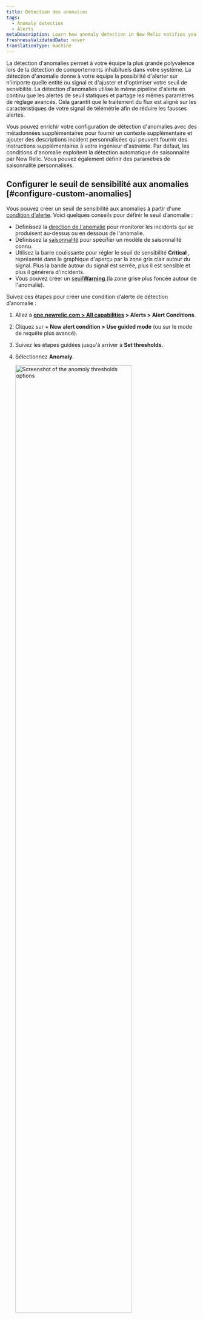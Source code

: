 ```yaml
---
title: Détection des anomalies
tags:
  - Anomaly detection
  - Alerts
metaDescription: Learn how anomaly detection in New Relic notifies you of unusual app behavior.
freshnessValidatedDate: never
translationType: machine
---
```


La détection d&apos;anomalies permet à votre équipe la plus grande polyvalence lors de la détection de comportements inhabituels dans votre système. La détection d&apos;anomalie donne à votre équipe la possibilité d&apos;alerter sur n&apos;importe quelle entité ou signal et d&apos;ajuster et d&apos;optimiser votre seuil de sensibilité. La détection d&apos;anomalies utilise le même pipeline d&apos;alerte en continu que les alertes de seuil statiques et partage les mêmes paramètres de réglage avancés. Cela garantit que le traitement du flux est aligné sur les caractéristiques de votre signal de télémétrie afin de réduire les fausses alertes.

Vous pouvez enrichir votre configuration de détection d&apos;anomalies avec des métadonnées supplémentaires pour fournir un contexte supplémentaire et ajouter des descriptions incident personnalisées qui peuvent fournir des instructions supplémentaires à votre ingénieur d&apos;astreinte. Par défaut, les conditions d&apos;anomalie exploitent la détection automatique de saisonnalité par New Relic. Vous pouvez également définir des paramètres de saisonnalité personnalisés.

## Configurer le seuil de sensibilité aux anomalies [#configure-custom-anomalies]

Vous pouvez créer un seuil de sensibilité aux anomalies à partir d&apos;une [condition d&apos;alerte](/docs/alerts-applied-intelligence/new-relic-alerts/alert-conditions/create-nrql-alert-conditions/). Voici quelques conseils pour définir le seuil d’anomalie :

* Définissez la [direction de l&apos;anomalie](#anomaly-direction) pour monitorer les incidents qui se produisent au-dessus ou en dessous de l&apos;anomalie.
* Définissez la [saisonnalité](#seasonality) pour spécifier un modèle de saisonnalité connu.
* Utilisez la barre coulissante pour régler le seuil de sensibilité <DNT>**Critical**</DNT> , représenté dans le graphique d&apos;aperçu par la zone gris clair autour du signal. Plus la bande autour du signal est serrée, plus il est sensible et plus il générera d&apos;incidents.
* Vous pouvez créer un [seuil<DNT>**Warning**</DNT> ](/docs/alerts-applied-intelligence/new-relic-alerts/advanced-alerts/advanced-techniques/set-thresholds-alert-condition/#threshold-levels)(la zone grise plus foncée autour de l&apos;anomalie).

Suivez ces étapes pour créer une condition d’alerte de détection d’anomalie :

1. Allez à <DNT>**[one.newrelic.com &gt; All capabilities](https://one.newrelic.com/all-capabilities) &gt; Alerts &gt; Alert Conditions**</DNT>.

2. Cliquez sur <DNT>**+ New alert condition &gt; Use guided mode**</DNT> (ou sur le mode de requête plus avancé).

3. Suivez les étapes guidées jusqu&apos;à arriver à <DNT>**Set thresholds**</DNT>.

4. Sélectionnez <DNT>**Anomaly**</DNT>.

   <img width="80%;" title="Set anomoly thresholds" alt="Screenshot of the anomoly thresholds options" src="/images/alerts_screenshot-crop_try-anomaly-thresholds.webp" />

5. Sélectionnez une option pour calculer la saisonnalité de la condition d’alerte. Pour comprendre la saisonnalité et son impact sur votre état d&apos;alerte, reportez-vous à [Saisonnalité](#seasonality).

6. Configurez les paramètres pour un ou plusieurs seuils. La détection d&apos;anomalies permet de prédire quel sera le prochain point de données en fonction de l&apos;activité antérieure. La valeur de seuil pour la détection d&apos;anomalie contrôle la sensibilité de la condition d&apos;alerte pour tolérer l&apos;écart entre la valeur réelle et la valeur prédite. Le seuil est le nombre d&apos;écarts types qui séparent la valeur de votre signal de la valeur prédite. Nous suivons l’écart type entre la valeur prédite et la valeur réelle pour les 7 jours de données précédents.

   Pour configurer le seuil, vous devrez :

   * Définissez la « direction du seuil » sur supérieur, inférieur ou les deux. Cela signifie que nous ne créerons un incident que si la valeur du signal (la sortie de la requête) est supérieure à la valeur prédite, inférieure à la valeur prédite ou les deux, respectivement.

     Ce champ indique le nombre de points de données pendant une période donnée qui doivent être en dehors du seuil. Les options sont <DNT>**for at least**</DNT> et <DNT>**at least once in**</DNT>. La sélection de <DNT>**for at least**</DNT> signifie que TOUS les points de données de votre signal doivent être en dehors du seuil pendant la période spécifiée avant qu&apos;un incident ne soit ouvert. L’inverse doit être vrai pour clôturer l’incident. L&apos;option <DNT>**at least once in**</DNT> signifie simplement que dès que l&apos;un des points de données de votre signal se trouve en dehors du seuil, un incident s&apos;ouvre. Avec cette option, la durée n’est pas pertinente pour déterminer quand ouvrir un incident. Cependant, cela est pertinent pour la clôture de l&apos;incident. Tous les points de données de votre signal doivent être dans le seuil pendant la période spécifiée

   * Définissez la « durée du seuil ». Considérez cela comme la durée pendant laquelle la valeur du signal doit rester en dehors du seuil avant qu’un incident ne soit ouvert. À l’inverse, c’est aussi la durée pendant laquelle un signal doit rester dans le seuil pour qu’un incident soit clôturé.

     Ce champ répond à la période mentionnée ci-dessus. Il s&apos;agit de la durée pendant laquelle le signal dépasse le seuil défini. Il s’agit de la durée réelle du seuil.

   * Définir le « niveau de seuil ». Pour la détection d&apos;anomalies personnalisées, il s&apos;agit du nombre d&apos;écarts types entre le point de données du signal et la valeur que nous avions prédite.

7. Ajoutez les détails de la condition d’alerte et cliquez sur <DNT>**Save condition**</DNT>.

## Définition du seuil pour les conditions multi-signaux (requête à facettes) [#faceted-queries]

Selon la manière dont vous avez défini votre requête à l&apos;étape 1, la condition d&apos;alerte peut consister monitoring plusieurs signaux, et non un seul. Lorsque vous travaillez avec NRQL, ces requêtes utilisent la [clause`FACET` ](/docs/query-your-data/nrql-new-relic-query-language/get-started/nrql-syntax-clauses-functions/#sel-facet). Le nombre maximal de signaux qu&apos;une condition d&apos;alerte peut monitorer est de 5 000. Les paramètres de seuil que vous spécifiez s&apos;appliquent de la même manière à tous les signaux monitorés par cette condition. Chaque signal est monitoré et évalué individuellement, mais les paramètres s&apos;appliquent de manière cohérente à tous les signaux. Nous n&apos;afficherons qu&apos;un maximum de 500 signaux sur le graphique d&apos;aperçu. Cependant, nous n&apos;affichons pas le signal prédit et les bandes de seuil lorsqu&apos;il y a plus d&apos;un signal affiché sur le graphique. Pour afficher ces informations tout en déterminant la valeur de seuil idéale, sélectionnez l&apos;un des signaux de séries chronologiques de la légende pour filtrer le graphique sur une seule série chronologique.

## Direction de l&apos;anomalie : sélectionnez les plages supérieures ou inférieures [#anomaly-direction]

Vous pouvez choisir si vous souhaitez que la condition recherche un comportement qui dépasse la valeur prédite (« supérieure ») ou qui descend en dessous de la valeur prédite (« inférieure »), ou qui descend au-dessus ou en dessous. Vous les choisissez avec le sélecteur de direction de prédiction.

Exemples de cas d’utilisation pour cela :

* Vous pouvez utiliser le paramètre Supérieur pour une source de données comme le taux d&apos;erreur, car vous n&apos;êtes généralement concerné que s&apos;il augmente et non s&apos;il diminue.
* Vous pouvez utiliser le paramètre inférieur pour une source de données telle que le débit, car les fluctuations soudaines à la hausse sont assez courantes, mais une forte baisse soudaine indiquerait un problème.

Voici quelques exemples de la manière dont les fluctuations importantes de vos données seraient traitées selon les différents paramètres de direction des anomalies. Les zones rouges représentent les incidents.

<img title="A screenshot of anomaly details in the New Relic UI" alt="A screenshot demonstrating how to select upper and lower ranges for anomalies" src="/images/alerts_screenshot-full_anomalies-set-upper-and-lower-ranges.webp" />

## Règles régissant le calcul de la valeur prédite [#anomaly-rules]

L’algorithme de calcul de la prédiction est mathématiquement complexe. Voici quelques-unes des principales règles régissant ses capacités prédictives :

* <DNT>**Age of data**</DNT> Lors de la création initiale, la prédiction est calculée en utilisant entre 1 et 4 semaines de données, selon la disponibilité des données et le type de prédiction. Actuellement, les requêtes qui utilisent la clause `FACET` ne sont pas formées sur les données stockées. Après sa création, l&apos;algorithme prend en compte les fluctuations continues des données sur une longue période, même si un poids plus important est accordé aux données plus récentes. Pour les données qui n’existent que depuis peu de temps, la valeur prédite risque de beaucoup fluctuer et de ne pas être très précise. C&apos;est parce qu&apos;il n&apos;y a pas suffisamment de données pour déterminer ses valeurs et son comportement habituels. Plus les données ont d’historique, plus la prédiction sera précise.
* <DNT>**Consistency of data**</DNT> Pour les valeurs métriques qui restent dans une plage cohérente ou qui évoluent lentement et régulièrement, leur comportement plus prévisible signifie que leur seuil de sensibilité deviendra plus serré autour de la prédiction. Les données plus variées et imprévisibles auront un seuil de sensibilité plus lâche (plus large).
* <DNT>**Regular fluctuations**</DNT> Pour les fluctuations cycliques d&apos;une durée inférieure à une semaine (telles que le déploiement hebdomadaire du mercredi à 13 heures ou les rapports nocturnes), l&apos;algorithme de prédiction recherche ces fluctuations cycliques et tente de s&apos;y adapter.

## Saisonnalité [#seasonality]

Pour gérer les fluctuations récurrentes de vos signaux, telles que les pics de trafic en semaine, vous pouvez spécifier la saisonnalité d&apos;une condition. Par défaut, la détection d&apos;anomalies calcule automatiquement la saisonnalité de chaque signal à l&apos;aide de <DNT>\*\* New Relic calculation\*\*</DNT>. Cependant, vous pouvez choisir de définir le calcul de saisonnalité sur une valeur spécifique ou de le désactiver complètement. Les options disponibles sont :

* <DNT>**New Relic calculation**</DNT> (par défaut) : Détermine automatiquement la saisonnalité de chaque signal en fonction de plusieurs facteurs, notamment l&apos;âge des données, la cohérence des données et les fluctuations régulières.
* <DNT>**Hourly**</DNT>: Applique un modèle horaire à tous les signaux dans la condition de détection d&apos;anomalie.
* <DNT>**Daily**</DNT>: Applique un modèle quotidien à tous les signaux dans la condition de détection d&apos;anomalie.
* <DNT>**Weekly**</DNT>: Applique un modèle hebdomadaire à tous les signaux dans la condition de détection d&apos;anomalie.
* <DNT>**None**</DNT>: Désactive entièrement la saisonnalité, garantissant qu&apos;aucun modèle saisonnier n&apos;est pris en compte lors de l&apos;évaluation des signaux.

<Callout variant="tip">
  La solution actuelle ne prend pas en charge les options de saisonnalité mensuelle et annuelle en raison de limitations de calcul, notamment de facteurs tels que la conservation des données, le calcul et l&apos;évaluation des temps réels.
</Callout>